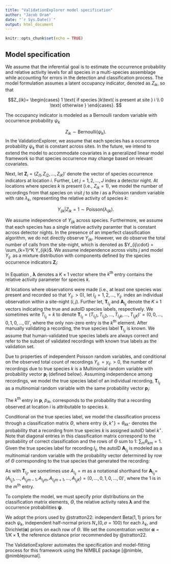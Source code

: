 ```yaml
---
title: "ValidationExplorer model specification"
author: "Jacob Oram"
date: "`r Sys.Date()`"
output: html_document
---
```


```r
knitr::opts_chunk$set(echo = TRUE)
```

## Model specification {#model}

We assume that the inferential goal is to estimate the occurrence probability and relative activity levels for all species in a multi-species assemblage while accounting for errors in the detection and classification process. The model formulation assumes a latent occupancy indicator, denoted as $Z_{ik},$ so that

$$Z_{ik}=
\begin{cases}
  1 \text{ if species }k\text{ is present at site } i \\
  0 \text{ otherwise }
\end{cases}.
$$

The occupancy indicator is modeled as a Bernoulli random variable with occurrence probability $\psi_{k}$

$$Z_{ik} \sim \text{Bernoulli}(\psi_{k}).$$ In the ValidationExplorer, we assume that each species has a occurrence probability $\psi_k$ that is constant across sites. In the future, we intend to extend the model to accommodate covariates in a generalized linear model framework so that species occurrence may change based on relevant covariates.

Next, let $\mathbf{Z}_{i} = (Z_{i1}, Z_{i2}, \dots, Z_{iK})'$ denote the vector of species occurrence indicators at location $i$. Further, Let $j = 1, 2, \dots, J$ index a detector night. At locations where species $k$ is present (i.e., $Z_{ik} = 1$), we model the number of recordings from that species on visit $j$ to site $i$ as a Poisson random variable with rate $\lambda_{k}$, representing the relative activity of species $k$:

$$Y_{ijk} \vert Z_{ik} = 1 \sim \text{Poisson}(\lambda_{ijk}).$$

\noindent We assume independence of $Y_{ijk}$ across species. Furthermore, we assume that each species has a single relative activity paramter that is constant across detector nights. In the presence of an imperfect classification algorithm, we do not directly observe $Y_{ijk}.$ However, we do observe the total number of calls from the site-night, which is denoted as $Y_{ij\cdot} = \sum_{k=1}^K Y_{ijk}$. We assume independence across visits $j$ and model $Y_{ij\cdot}$ as a mixture distribution with components defined by the species occurrence indicators $\mathbf{Z}_{i}$:

```{=tex}
\begin{align}
    Y_{ij\cdot} \vert \mathbf{Z}_i &\sim 
            \begin{cases}
                0 \text{ with probability } \prod_k (1 - \psi_{ik}) \\ 
                \text{Poisson}\left(\mathbf{Z}_{i}' \boldsymbol{\lambda}\right) \text{ with probability } (1 - \prod_k (1 - \psi_{ik})) 
            \end{cases} \label{eqn:total-calls}
\end{align}
```
\noindent In Equation \ref{eqn:total-calls}, $\boldsymbol{\lambda}$ denotes a $K \times 1$ vector where the $k^\text{th}$ entry contains the relative activity parameter for species $k$.

At locations where observations were made (i.e., at least one species was present and recorded so that $Y_{ij\cdot} > 0$), let $l_{ij} = 1, 2, \dots, Y_{ij\cdot}$ index an individual observation within a site-night $(i,j)$. Further let, $\mathbf{T}_{l_{ij}}$ and $\mathbf{A}_{l_{ij}}$ denote the $K \times 1$ vectors indicating the true and autoID species labels, respectively. We sometimes write $T_{l_{ij}} = k$ to denote $\mathbf{T}_{l_{ij}} = (T_{l_{ij}1}, T_{l_{ij}2}, \dots, T_{l_{ij}k}, \dots, T_{l_{ij}K})' = (0, 0, \dots, 0, 1, 0, \dots, 0)',$ where the only non-zero entry is the $k^{\text{th}}$ element. After manually validating a recording, the true species label $\mathbf{T}_{l_{ij}}$ is known. We assume that human-validated true species labels are always correct and refer to the subset of validated recordings with known true labels as the validation set.

Due to properties of independent Poisson random variables, and conditional on the observed total count of recordings $Y_{ij.} = y_{ij\cdot} > 0$, the number of recordings due to true species $k$ is a Multinomial random variable with probability vector $\mathbf{p}_i$ (defined below). Assuming independence among recordings, we model the true species label of an individual recording, $\mathbf{T}_{l_{ij}}$ as a multinomial random variable with the same probability vector $\mathbf{p}_i:$

```{=tex}
\begin{align}
    \mathbf{T}_{l_{ij}} \vert \mathbf{Z}_{i}, \boldsymbol{\lambda} \sim& \text{Multinomial}(1, \mathbf{p}_i), \text{ } l_{ij} = 1, 2, \dots, y_{ij\cdot} \label{eqn:T-vec}\\ 
    \nonumber \mathbf{p}_i =& (p_{i1}, p_{i2}, \dots p_{iK})\\ 
    \nonumber p_{ik} =& \frac{Z_{ik}\lambda_{k}}{\sum_{m=1}^K Z_{im}\lambda_m}.
\end{align}
```
\noindent The $k^\text{th}$ entry in $\mathbf{p},$ $p_{ik},$ corresponds to the probability that a recording observed at location $i$ is attributable to species $k$.

Conditional on the true species label, we model the classification process through a classification matrix $\Theta$, where entry $\{k, k^\star\} = \theta_{kk^\star}$ denotes the probability that a recording from true species $k$ is assigned autoID label $k^\star$. Note that diagonal entries in this classification matrix correspond to the probability of correct classification and the rows of $\Theta$ sum to 1: $\sum_{m} \theta_{km} = 1.$ Given the true species label for recording $l_{ij}$, the autoID $\mathbf{A}_{l_{ij}}$ is modeled as a multinomial random variable with the probability vector determined by row of $\Theta$ corresponding to the true species that generated the recording:

```{=tex}
\begin{align}
    \mathbf{A}_{l_{ij}} \vert \mathbf{T}_{l_{ij}}, \Theta \sim& \text{Multinomial}(1, \mathbf{T}_{l_{ij}}'\Theta).\label{eqn:A}
\end{align}
```
\noindent As with $\mathbf{T}_{l_{ij}}$, we sometimes use $A_{l_{ij}} = m$ as a notational shorthand for $\mathbf{A}_{l_{ij}} =$ \newline $(A_{l_{ij}1}, \dots, A_{l_{ij}m-1},A_{l_{ij}m}, A_{l_{ij}m+1}, \dots, A_{l_{ij}K}) = (0, \dots, 0, 1, 0, \dots, 0)',$ where the 1 is in the $m^{\text{th}}$ entry.

To complete the model, we must specify prior distributions on the classification matrix elements, $\Theta,$ the relative activity rates $\boldsymbol{\lambda}$ and the occurrence probabilities $\boldsymbol{\psi}.$

We adopt the priors used by @stratton22: independent $\text{Beta}(1,1)$ priors for each $\psi_k$, independent half-normal priors $N_{+}(0, \sigma = 100)$ for each $\lambda_k$, and $\text{Dirichlet}(\boldsymbol{\alpha})$ priors on each row of $\Theta$. We set the concentration vector $\boldsymbol{\alpha} = 1/K \times \boldsymbol{1}$, the reference distance prior recommended by @stratton22.

The ValidationExplorer automates the specification and model-fitting process for this framework using the NIMBLE package [@nimble, @nimblejournal].
